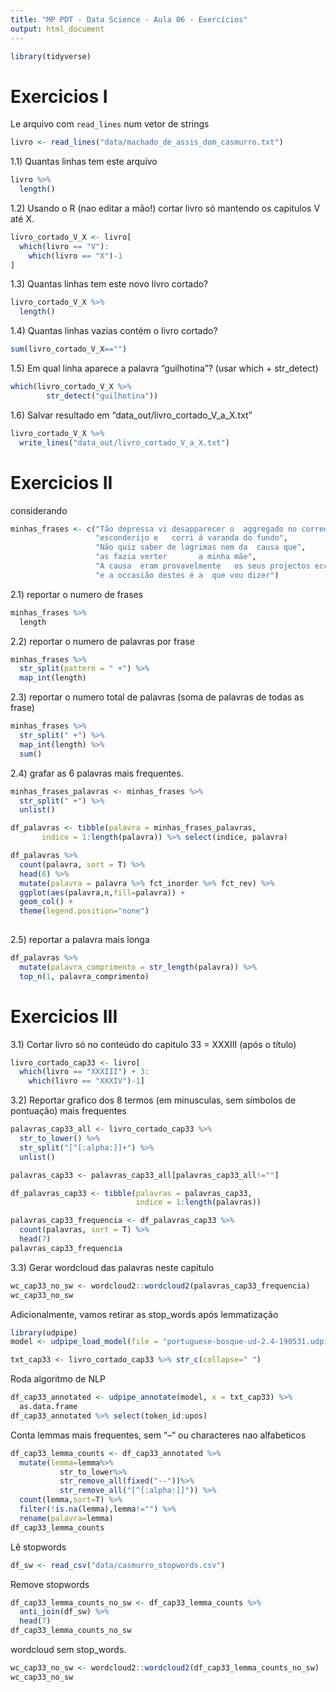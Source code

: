 ```yaml
---
title: "MP PDT - Data Science - Aula 06 - Exercícios"
output: html_document
---
```


```r
library(tidyverse)
```

# Exercicios I

Le arquivo com `read_lines` num vetor de strings

```r
livro <- read_lines("data/machado_de_assis_dom_casmurro.txt")
```

1.1) Quantas linhas tem este arquivo
```r
livro %>% 
  length()
```

1.2) Usando o R (nao editar a mão!) cortar livro só mantendo os capitulos V até X.
```r
livro_cortado_V_X <- livro[
  which(livro == "V"):
    which(livro == "X")-1
]
```

1.3) Quantas linhas tem este novo livro cortado?
```r
livro_cortado_V_X %>% 
  length()
```

1.4) Quantas linhas vazias contém o livro cortado?
```r
sum(livro_cortado_V_X=="")
```

1.5) Em qual linha aparece a palavra "guilhotina"? (usar which + str_detect)
```r
which(livro_cortado_V_X %>% 
        str_detect("guilhotina"))
```

1.6) Salvar resultado em "data_out/livro_cortado_V_a_X.txt"
```r
livro_cortado_V_X %>% 
  write_lines("data_out/livro_cortado_V_a_X.txt")
```


# Exercicios II

considerando

```r
minhas_frases <- c("Tão depressa vi desapparecer o  aggregado no corredor deixei o",
                   "esconderijo e   corri á varanda do fundo",
                   "Não quiz saber de lagrimas nem da  causa que",
                   "as fazia verter       a minha mãe",
                   "A causa  eram provavelmente   os seus projectos ecclesiasticos",
                   "e a occasião destes é a  que vou dizer")
```

2.1) reportar o numero de frases
```r
minhas_frases %>% 
  length
```

2.2) reportar o numero de palavras por frase
```r
minhas_frases %>% 
  str_split(pattern = " +") %>%
  map_int(length)
```

2.3) reportar o numero total de palavras (soma de palavras de todas as frase)
```r
minhas_frases %>% 
  str_split(" +") %>%
  map_int(length) %>%
  sum()
```

2.4) grafar as 6 palavras mais frequentes.
```r
minhas_frases_palavras <- minhas_frases %>% 
  str_split(" +") %>%
  unlist()

df_palavras <- tibble(palavra = minhas_frases_palavras,
       indice = 1:length(palavra)) %>% select(indice, palavra)

df_palavras %>% 
  count(palavra, sort = T) %>%
  head(6) %>%
  mutate(palavra = palavra %>% fct_inorder %>% fct_rev) %>%
  ggplot(aes(palavra,n,fill=palavra)) +
  geom_col() +
  theme(legend.position="none")
  
```

2.5) reportar a palavra mais longa
```r
df_palavras %>%
  mutate(palavra_comprimento = str_length(palavra)) %>%
  top_n(1, palavra_comprimento)
```


# Exercicios III

3.1) Cortar livro só no conteúdo do capitulo 33 = XXXIII (após o título)
```r
livro_cortado_cap33 <- livro[
  which(livro == "XXXIII") + 3: 
    which(livro == "XXXIV")-1]
```

3.2) Reportar grafico dos 8 termos (em minusculas, sem símbolos de pontuação) mais frequentes
```r
palavras_cap33_all <- livro_cortado_cap33 %>% 
  str_to_lower() %>%
  str_split("[^[:alpha:]]+") %>%
  unlist()

palavras_cap33 <- palavras_cap33_all[palavras_cap33_all!=""]

df_palavras_cap33 <- tibble(palavras = palavras_cap33,
                            indice = 1:length(palavras))

palavras_cap33_frequencia <- df_palavras_cap33 %>%
  count(palavras, sort = T) %>%
  head(7)
palavras_cap33_frequencia
```

3.3) Gerar wordcloud das palavras neste capitulo

```r
wc_cap33_no_sw <- wordcloud2::wordcloud2(palavras_cap33_frequencia)
wc_cap33_no_sw
```

Adicionalmente, vamos retirar as stop_words após lemmatização
```r
library(udpipe)
model <- udpipe_load_model(file = "portuguese-bosque-ud-2.4-190531.udpipe")
```

```r
txt_cap33 <- livro_cortado_cap33 %>% str_c(collapse=" ")
```

Roda algoritmo de NLP

```r
df_cap33_annotated <- udpipe_annotate(model, x = txt_cap33) %>%
  as.data.frame
df_cap33_annotated %>% select(token_id:upos)
```

Conta lemmas mais frequentes, sem "--" ou characteres nao alfabeticos

```r
df_cap33_lemma_counts <- df_cap33_annotated %>%
  mutate(lemma=lemma%>%
           str_to_lower%>%
           str_remove_all(fixed("--"))%>%
           str_remove_all("[^[:alpha:]]")) %>%
  count(lemma,sort=T) %>%
  filter(!is.na(lemma),lemma!="") %>%
  rename(palavra=lemma)
df_cap33_lemma_counts
```

Lê stopwords

```r
df_sw <- read_csv("data/casmurro_stopwords.csv")
```

Remove stopwords

```r
df_cap33_lemma_counts_no_sw <- df_cap33_lemma_counts %>%
  anti_join(df_sw) %>%
  head(7)
df_cap33_lemma_counts_no_sw
```

wordcloud sem stop_words.
```r
wc_cap33_no_sw <- wordcloud2::wordcloud2(df_cap33_lemma_counts_no_sw)
wc_cap33_no_sw
```

